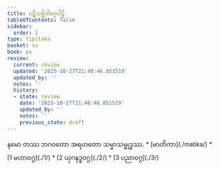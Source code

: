 ```yaml
---
title: ပဋိသမ္ဘိဒါမဂ္ဂပါဠိ
tableOfContents: false
sidebar:
  order: 1
type: tipitaka
basket: su
book: ps
review:
  current: review
  updated: '2025-10-27T21:48:46.851519'
  updated_by: ''
  notes: ''
  history:
  - state: review
    date: '2025-10-27T21:48:46.851519'
    updated_by: ''
    notes: ''
    previous_state: draft
---
```


<ReviewStatus review={frontmatter.review} showDetails={true} />

<HypothesisAnnotation frontmatter={frontmatter} />

<Paragraph number="1" type="center" book="ps">
နမော တဿ ဘဂဝတော အရဟတော သမ္မာသမ္ဗုဒ္ဓဿ.

</Paragraph>

<TableOfContents book="ps">
* [မာတိကာ](./matika/)
* [1 မဟာဝဂ္ဂ](./1/)
* [2 ယုဂနဒ္ဓဝဂ္ဂ](./2/)
* [3 ပညာဝဂ္ဂ](./3/)
</TableOfContents>